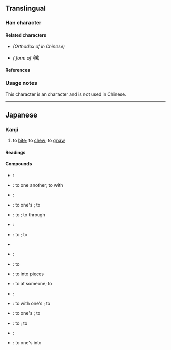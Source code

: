 {{also|齧|嚙}}
{{character info}}
==Translingual==
{{Han simplified forms|[[齧]]/<small>[[嚙]]</small>|噛|啮|ex=y}}

===Han character===
{{Han char|rn=30|rad=口|as=12|sn=15|four=61072|canj=RYMU,XXRYM|ids=⿰口歯}}

====Related characters====
* {{l|mul|[[齧]]}} ''(Orthodox {{w|Traditional Chinese characters|traditional form}} of {{l|mul|嚙}} in Chinese)''
* {{l|mul|[[嚙]]}} ''({{w|Kyūjitai}} form of <big>噛</big>)''

====References====
{{Han ref|kx=0209.151|hdz=10682.171|uh=565B}}

===Usage notes===
This character is an {{w|extended shinjitai}} character and is not used in Chinese.

----

==Japanese==
{{ja-kanji forms|噛|嚙}}

===Kanji===
{{ja-kanji|grade=|rs=口12|kyu=嚙}}

# to [[bite]]; to [[chew]]; to [[gnaw]]

====Readings====
{{ja-readings
|on=ごう
|kun=かじ-る,か-む,か-ます
}}

====Compounds====
{{der-top|Compounds}}
* {{ja-r|噛ませ犬|かませいぬ}}: {{l|en|underdog}}
* {{ja-r|噛み合う|かみあう}}: to {{l|en|bite}} one another; to {{l|en|engage}} with
* {{ja-r|噛み合わせ|かみあわせ}}: {{lb|ja|dentistry}} {{l|en|occlusion}}
* {{ja-r|噛み合わせる|かみあわせる}}: to {{l|en|clench}} one's {{l|en|teeth}}; to {{l|en|engage}}
* {{ja-r|噛み切る|かみきる}}: to {{l|en|bite off}}; to {{l|en|gnaw}} through
* {{ja-r|噛み傷|かみきず}}: {{l|en|bite}} {{l|en|wound}}
* {{ja-r|噛み熟す|かみこなす}}: to {{l|en|chew}}; to {{l|en|digest}}
* {{ja-r|噛み殺す|かみころす}}
* {{ja-r|噛み応え|かみごたえ}}: {{l|en|chewy}} {{l|en|texture}}
{{der-mid}}
* {{ja-r|噛みしだく|かみしだく}}: to {{l|en|crunch}}
* {{ja-r|噛み千切る|かみちぎる}}: to {{l|en|bite}} into pieces
* {{ja-r|噛み付く|かみつく}}: {{lb|ja|figuratively}} to {{l|en|bite}} at someone; to {{l|en|flare up}}
* {{ja-r|噛み付き亀|かみつきがめ}}: {{w|common snapping turtle}}
* {{ja-r|噛み潰す|かみつぶす}}: to {{l|en|crush}} with one's {{l|en|teeth}}; to {{l|en|chew up}}
* {{ja-r|噛み締める|かみしめる}}: to {{l|en|bite}} one's {{l|en|lip}}; to {{l|en|reflect}}
* {{ja-r|噛み分ける|かみわける}}: to {{l|en|taste}}; to {{l|en|distinguish}}
* {{ja-r|噛柴|タムシバ}}: {{w|Magnolia salicifolia}}
* {{ja-r|噛り付き|かぶりつき}}: to {{l|en|sink#Verb|sink}} one's {{l|en|teeth}} into
{{der-bottom}}